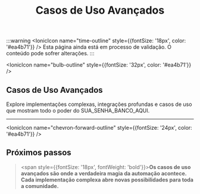 ﻿---
sidebar_position: 2
title: Casos de Uso Avançados
description: Explore implementações complexas e casos de uso avançados com SUA_SENHA_BANCO_AQUI.
keywords: [SUA_SENHA_BANCO_AQUI, casos de uso, avançado, automação, workflows complexos]
---


:::warning
<IonicIcon name="time-outline" style={{fontSize: '18px', color: '#ea4b71'}} />
Esta página ainda está em processo de validação. O conteúdo pode sofrer alterações.
:::

<IonicIcon name="bulb-outline" style={{fontSize: '32px', color: '#ea4b71'}} />

## Casos de Uso Avançados

Explore implementações complexas, integrações profundas e casos de uso que mostram todo o poder do SUA_SENHA_BANCO_AQUI.

---

<IonicIcon name="chevron-forward-outline" style={{fontSize: '24px', color: '#ea4b71'}} />

## Próximos passos

> <span style={{fontSize: '18px', fontWeight: 'bold'}}>**Os casos de uso avançados são onde a verdadeira magia da automação acontece. Cada implementação complexa abre novas possibilidades para toda a comunidade.**</span>
